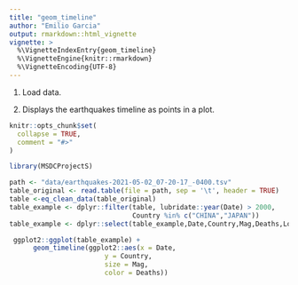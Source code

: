 ---
title: "geom_timeline"
author: "Emilio Garcia"
output: rmarkdown::html_vignette
vignette: >
  %\VignetteIndexEntry{geom_timeline}
  %\VignetteEngine{knitr::rmarkdown}
  %\VignetteEncoding{UTF-8}
---

1. Load data.

2. Displays the earthquakes timeline as points in a plot.

```{r, include = FALSE}
knitr::opts_chunk$set(
  collapse = TRUE,
  comment = "#>"
)
```

```{r setup}
library(MSDCProjectS)
```


```{r}
path <- "data/earthquakes-2021-05-02_07-20-17_-0400.tsv"
table_original <- read.table(file = path, sep = '\t', header = TRUE)
table <-eq_clean_data(table_original)
table_example <- dplyr::filter(table, lubridate::year(Date) > 2000,
                               Country %in% c("CHINA","JAPAN"))
table_example <- dplyr::select(table_example,Date,Country,Mag,Deaths,Location.Name)
```


```{r}
 ggplot2::ggplot(table_example) +
      geom_timeline(ggplot2::aes(x = Date,
                        y = Country,
                        size = Mag,
                        color = Deaths))
```



